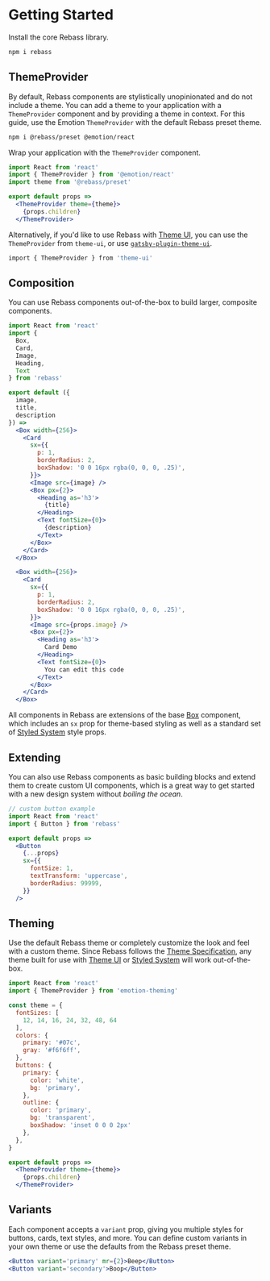 
# Getting Started

Install the core Rebass library.

```sh
npm i rebass
```

## ThemeProvider

By default, Rebass components are stylistically unopinionated and do not include a theme.
You can add a theme to your application with a `ThemeProvider` component and by providing a theme in context.
For this guide, use the Emotion `ThemeProvider` with the default Rebass preset theme.

```sh
npm i @rebass/preset @emotion/react
```

Wrap your application with the `ThemeProvider` component.

```jsx
import React from 'react'
import { ThemeProvider } from '@emotion/react'
import theme from '@rebass/preset'

export default props =>
  <ThemeProvider theme={theme}>
    {props.children}
  </ThemeProvider>
```

Alternatively, if you'd like to use Rebass with [Theme UI][],
you can use the `ThemeProvider` from `theme-ui`, or use [`gatsby-plugin-theme-ui`](https://theme-ui.com/gatsby-plugin).

```sh
import { ThemeProvider } from 'theme-ui'
```

## Composition

You can use Rebass components out-of-the-box to build larger, composite components.

```jsx
import React from 'react'
import {
  Box,
  Card,
  Image,
  Heading,
  Text
} from 'rebass'

export default ({
  image,
  title,
  description
}) =>
  <Box width={256}>
    <Card
      sx={{
        p: 1,
        borderRadius: 2,
        boxShadow: '0 0 16px rgba(0, 0, 0, .25)',
      }}>
      <Image src={image} />
      <Box px={2}>
        <Heading as='h3'>
          {title}
        </Heading>
        <Text fontSize={0}>
          {description}
        </Text>
      </Box>
    </Card>
  </Box>
```

```jsx live=true
  <Box width={256}>
    <Card
      sx={{
        p: 1,
        borderRadius: 2,
        boxShadow: '0 0 16px rgba(0, 0, 0, .25)',
      }}>
      <Image src={props.image} />
      <Box px={2}>
        <Heading as='h3'>
          Card Demo
        </Heading>
        <Text fontSize={0}>
          You can edit this code
        </Text>
      </Box>
    </Card>
  </Box>
```

All components in Rebass are extensions of the base [Box](/box) component, which includes an `sx` prop for theme-based styling as well as a standard set of [Styled System][] style props.

## Extending

You can also use Rebass components as basic building blocks and extend them to create custom UI components,
which is a great way to get started with a new design system without *boiling the ocean*.

```jsx
// custom button example
import React from 'react'
import { Button } from 'rebass'

export default props =>
  <Button
    {...props}
    sx={{
      fontSize: 1,
      textTransform: 'uppercase',
      borderRadius: 99999,
    }}
  />
```

## Theming

Use the default Rebass theme or completely customize the look and feel with a custom theme.
Since Rebass follows the [Theme Specification][], any theme built for use with [Theme UI][] or [Styled System][] will work out-of-the-box.

```jsx
import React from 'react'
import { ThemeProvider } from 'emotion-theming'

const theme = {
  fontSizes: [
    12, 14, 16, 24, 32, 48, 64
  ],
  colors: {
    primary: '#07c',
    gray: '#f6f6ff',
  },
  buttons: {
    primary: {
      color: 'white',
      bg: 'primary',
    },
    outline: {
      color: 'primary',
      bg: 'transparent',
      boxShadow: 'inset 0 0 0 2px'
    },
  },
}

export default props =>
  <ThemeProvider theme={theme}>
    {props.children}
  </ThemeProvider>
```

## Variants

Each component accepts a `variant` prop, giving you multiple styles for buttons, cards, text styles, and more.
You can define custom variants in your own theme or use the defaults from the Rebass preset theme.

```jsx live=true
<Button variant='primary' mr={2}>Beep</Button>
<Button variant='secondary'>Boop</Button>
```

[styled system]: https://styled-system.com
[theme specification]: https://github.com/system-ui/theme-specification
[theme ui]: https://theme-ui.com
